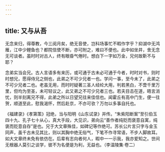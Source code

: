 ```yaml
---
---
---
```

title: 又与从吾
---

无念来归，得尊教，今三阅月矣，绝无音使，岂科场事忙不暇作字乎？抑湖中无鸿雁，江中少鲤鱼也？都院信使不断，亦可附之，难曰不便也。此中如坐井，舍无念无可谈者。虽时时对古人，终有眼昏气倦时。想白下一字如万金，兄何故靳不与耶？

念弟实当会兄。古人言语多有来历，或可通于古未必可通于今者，时时对书，则时时想兄，愿得侍兄之侧也，此弟之不可少兄者一也。学问一事，至今未了，此弟之不可少兄者二也。老虽无用，而时时疑著三圣人经纶大用，判若黑白，不啻千里万里，但均为至圣，未可轻议之，此又弟之不可少兄者三也。若夫目击在道，晤言消忧，则半刻离兄不得，此弟之所以日望兄往来佳信也。闻霍丘有高中门生，便一往贺，顺道至此，慰我渴怀，然后赴京，不亦可欤？万勿以多事自托也。

《福建录》《孝第策》冠绝，当与阳明《山东试录》并传。“朱紫阳断案”至引伯玉四十九、孔子七十从心，真大手段，大见识，弟向云“善作者纯贬而褒意自寓，纯褒而贬意自存”是也。兄于大文章殊佳，如碑记等作绝可。苏长公片言只字与金玉同声，虽千古未见其比，则以其胸中绝无俗气，下笔不作寻常语，不步人脚故耳。如大文章终未免有依仿在。后辈有志向者何人，暇中一一示我，我亦爱知之。世间无根器人莫引之谈学，彼不为名便是为利，无益也。（李温陵集·卷二）